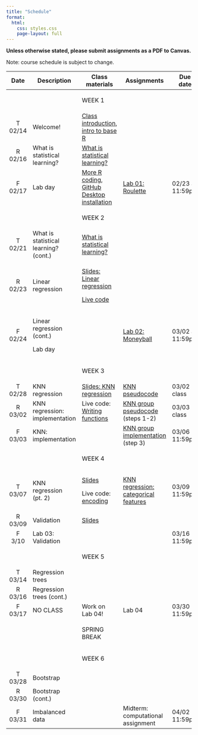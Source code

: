 ```yaml
---
title: "Schedule"
format:
  html:
    css: styles.css
    page-layout: full
---
```


**Unless otherwise stated, please submit assignments as a PDF to Canvas.**

Note: course schedule is subject to change.

::: important
+-----------+---------------------------------------+-----------------------------------------------------------------------------------------------------------------------+---------------------------------------------------------------------------------------------+------------------+
| Date      | Description                           | Class materials                                                                                                       | Assignments                                                                                 | Due date         |
+:=========:+=======================================+=======================================================================================================================+=============================================================================================+==================+
|           |                                       | ::: important                                                                                                         |                                                                                             |                  |
|           |                                       | WEEK 1                                                                                                                |                                                                                             |                  |
|           |                                       | :::                                                                                                                   |                                                                                             |                  |
+-----------+---------------------------------------+-----------------------------------------------------------------------------------------------------------------------+---------------------------------------------------------------------------------------------+------------------+
| T 02/14   | Welcome!                              | [Class introduction](slides/slides-00-welcome.qmd), [intro to base R](live-code/live-code-base-R.qmd)                 |                                                                                             |                  |
+-----------+---------------------------------------+-----------------------------------------------------------------------------------------------------------------------+---------------------------------------------------------------------------------------------+------------------+
| R 02/16   | What is statistical learning?         | [What is statistical learning?](slides/slides-01-what-is.qmd)                                                         |                                                                                             |                  |
+-----------+---------------------------------------+-----------------------------------------------------------------------------------------------------------------------+---------------------------------------------------------------------------------------------+------------------+
| F 02/17   | Lab day                               | [More R coding](live-code/live-code-conditions.qmd), [GitHub Desktop installation](slides/slides-00-installation.qmd) | [Lab 01: Roulette](labs/lab-01-roulette.qmd)                                                | 02/23 at 11:59pm |
+-----------+---------------------------------------+-----------------------------------------------------------------------------------------------------------------------+---------------------------------------------------------------------------------------------+------------------+
|           |                                       | ::: important                                                                                                         |                                                                                             |                  |
|           |                                       | WEEK 2                                                                                                                |                                                                                             |                  |
|           |                                       | :::                                                                                                                   |                                                                                             |                  |
+-----------+---------------------------------------+-----------------------------------------------------------------------------------------------------------------------+---------------------------------------------------------------------------------------------+------------------+
| T 02/21   | What is statistical learning? (cont.) | [What is statistical learning?](slides/slides-01-what-is.qmd)                                                         |                                                                                             |                  |
+-----------+---------------------------------------+-----------------------------------------------------------------------------------------------------------------------+---------------------------------------------------------------------------------------------+------------------+
| R 02/23   | Linear regression                     | [Slides: Linear regression](slides/slides-02-linear-regression.qmd)                                                   |                                                                                             |                  |
|           |                                       |                                                                                                                       |                                                                                             |                  |
|           |                                       | [Live code](live-code/live-code-lin-regression.qmd)                                                                   |                                                                                             |                  |
+-----------+---------------------------------------+-----------------------------------------------------------------------------------------------------------------------+---------------------------------------------------------------------------------------------+------------------+
| F 02/24   | Linear regression (cont.)             |                                                                                                                       | [Lab 02: Moneyball](labs/lab-02-linear-regression.qmd)                                      | 03/02 at 11:59pm |
|           |                                       |                                                                                                                       |                                                                                             |                  |
|           | Lab day                               |                                                                                                                       |                                                                                             |                  |
+-----------+---------------------------------------+-----------------------------------------------------------------------------------------------------------------------+---------------------------------------------------------------------------------------------+------------------+
|           |                                       | ::: important                                                                                                         |                                                                                             |                  |
|           |                                       | WEEK 3                                                                                                                |                                                                                             |                  |
|           |                                       | :::                                                                                                                   |                                                                                             |                  |
+-----------+---------------------------------------+-----------------------------------------------------------------------------------------------------------------------+---------------------------------------------------------------------------------------------+------------------+
| T 02/28   | KNN regression                        | [Slides: KNN regression](slides/slides-03-knn-regression.qmd)                                                         | [KNN pseudocode](files/knn_pseudocode.qmd)                                                  | 03/02 in class   |
+-----------+---------------------------------------+-----------------------------------------------------------------------------------------------------------------------+---------------------------------------------------------------------------------------------+------------------+
| R 03/02   | KNN regression: implementation        | Live code: [Writing functions](live-code/live-code-functions.qmd)                                                     | [KNN group pseudocode](implementations/implementation_knn_regression_1.qmd) (steps 1-2)     | 03/03 in class   |
+-----------+---------------------------------------+-----------------------------------------------------------------------------------------------------------------------+---------------------------------------------------------------------------------------------+------------------+
| F 03/03   | KNN: implementation                   |                                                                                                                       | [KNN group implementation](implementations/implementation_knn_regression_1.qmd) (step 3)    | 03/06 11:59pm    |
+-----------+---------------------------------------+-----------------------------------------------------------------------------------------------------------------------+---------------------------------------------------------------------------------------------+------------------+
|           |                                       | ::: important                                                                                                         |                                                                                             |                  |
|           |                                       | WEEK 4                                                                                                                |                                                                                             |                  |
|           |                                       | :::                                                                                                                   |                                                                                             |                  |
+-----------+---------------------------------------+-----------------------------------------------------------------------------------------------------------------------+---------------------------------------------------------------------------------------------+------------------+
| T 03/07   | KNN regression (pt. 2)                | [Slides](slides/slides-04-knn-regression-pt2.qmd)                                                                     | [KNN regression: categorical features](implementations/implementation_knn_regression_2.qmd) | 03/09 11:59pm    |
|           |                                       |                                                                                                                       |                                                                                             |                  |
|           |                                       | Live code: [encoding](live-code/live-code-encoding.qmd)                                                               |                                                                                             |                  |
+-----------+---------------------------------------+-----------------------------------------------------------------------------------------------------------------------+---------------------------------------------------------------------------------------------+------------------+
| R 03/09   | Validation                            | [Slides](slides/slides-05-validation.qmd)                                                                             |                                                                                             |                  |
+-----------+---------------------------------------+-----------------------------------------------------------------------------------------------------------------------+---------------------------------------------------------------------------------------------+------------------+
| F 3/10    | Lab 03: Validation                    |                                                                                                                       |                                                                                             | 03/16 11:59pm    |
+-----------+---------------------------------------+-----------------------------------------------------------------------------------------------------------------------+---------------------------------------------------------------------------------------------+------------------+
|           |                                       | ::: important                                                                                                         |                                                                                             |                  |
|           |                                       | WEEK 5                                                                                                                |                                                                                             |                  |
|           |                                       | :::                                                                                                                   |                                                                                             |                  |
+-----------+---------------------------------------+-----------------------------------------------------------------------------------------------------------------------+---------------------------------------------------------------------------------------------+------------------+
| T 03/14   | Regression trees                      |                                                                                                                       |                                                                                             |                  |
+-----------+---------------------------------------+-----------------------------------------------------------------------------------------------------------------------+---------------------------------------------------------------------------------------------+------------------+
| R 03/16   | Regression trees (cont.)              |                                                                                                                       |                                                                                             |                  |
+-----------+---------------------------------------+-----------------------------------------------------------------------------------------------------------------------+---------------------------------------------------------------------------------------------+------------------+
| F 03/17   | NO CLASS                              | Work on Lab 04!                                                                                                       | Lab 04                                                                                      | 03/30 11:59pm    |
+-----------+---------------------------------------+-----------------------------------------------------------------------------------------------------------------------+---------------------------------------------------------------------------------------------+------------------+
|           |                                       | ::: important                                                                                                         |                                                                                             |                  |
|           |                                       | SPRING BREAK                                                                                                          |                                                                                             |                  |
|           |                                       | :::                                                                                                                   |                                                                                             |                  |
+-----------+---------------------------------------+-----------------------------------------------------------------------------------------------------------------------+---------------------------------------------------------------------------------------------+------------------+
|           |                                       | ::: important                                                                                                         |                                                                                             |                  |
|           |                                       | WEEK 6                                                                                                                |                                                                                             |                  |
|           |                                       | :::                                                                                                                   |                                                                                             |                  |
+-----------+---------------------------------------+-----------------------------------------------------------------------------------------------------------------------+---------------------------------------------------------------------------------------------+------------------+
| T 03/28   | Bootstrap                             |                                                                                                                       |                                                                                             |                  |
+-----------+---------------------------------------+-----------------------------------------------------------------------------------------------------------------------+---------------------------------------------------------------------------------------------+------------------+
| R 03/30   | Bootstrap (cont.)                     |                                                                                                                       |                                                                                             |                  |
+-----------+---------------------------------------+-----------------------------------------------------------------------------------------------------------------------+---------------------------------------------------------------------------------------------+------------------+
| F 03/31   | Imbalanced data                       |                                                                                                                       | Midterm: computational assignment                                                           | 04/02 11:59pm    |
+-----------+---------------------------------------+-----------------------------------------------------------------------------------------------------------------------+---------------------------------------------------------------------------------------------+------------------+
:::
